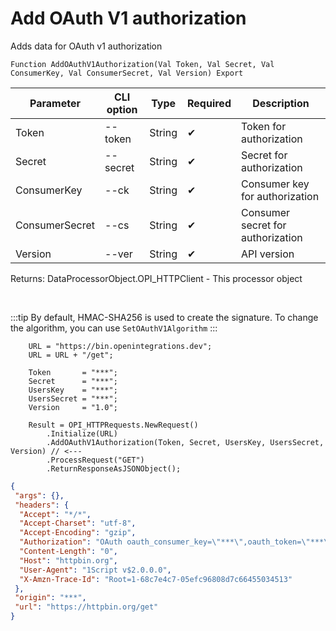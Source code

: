 ﻿---
sidebar_position: 4
description: Add OAuth V1 authorization and other functions to work with HTTP-client in the Open Integration Package, a free open-source integration library for 1C:Enterprise 8, OneScript and CLI
keywords: [1C, 1С, 1С:Enterprise, 1С:Enterprise 8.3, API, Integration, Services, Exchange, OneScript, CLI, HTTP-client]
---


# Add OAuth V1 authorization
 Adds data for OAuth v1 authorization



`Function AddOAuthV1Authorization(Val Token, Val Secret, Val ConsumerKey, Val ConsumerSecret, Val Version) Export`

  | Parameter | CLI option | Type | Required | Description |
  |-|-|-|-|-|
  | Token | --token | String | &#x2714; | Token for authorization |
  | Secret | --secret | String | &#x2714; | Secret for authorization |
  | ConsumerKey | --ck | String | &#x2714; | Consumer key for authorization |
  | ConsumerSecret | --cs | String | &#x2714; | Consumer secret for authorization |
  | Version | --ver | String | &#x2714; | API version |

  
  Returns:  DataProcessorObject.OPI_HTTPClient - This processor object

<br/>

:::tip
By default, HMAC-SHA256 is used to create the signature. To change the algorithm, you can use `SetOAuthV1Algorithm`
:::
<br/>


```bsl title="1C:Enterprise/OneScript code example"
    URL = "https://bin.openintegrations.dev";
    URL = URL + "/get";

    Token       = "***";
    Secret      = "***";
    UsersKey    = "***";
    UsersSecret = "***";
    Version     = "1.0";

    Result = OPI_HTTPRequests.NewRequest()
        .Initialize(URL)
        .AddOAuthV1Authorization(Token, Secret, UsersKey, UsersSecret, Version) // <---
        .ProcessRequest("GET")
        .ReturnResponseAsJSONObject();
```
 



```json title="Result"
{
 "args": {},
 "headers": {
  "Accept": "*/*",
  "Accept-Charset": "utf-8",
  "Accept-Encoding": "gzip",
  "Authorization": "OAuth oauth_consumer_key=\"***\",oauth_token=\"***\",oauth_signature_method=\"HMAC-SHA256\",oauth_timestamp=\"1757937895\",oauth_nonce=\"1757937895\",oauth_version=\"1.0\",oauth_signature=oY5o4eEWpU%2BbLdAlTUn6NLu9LJfxCEVtiAOVoCs3rko%3D",
  "Content-Length": "0",
  "Host": "httpbin.org",
  "User-Agent": "1Script v$2.0.0.0",
  "X-Amzn-Trace-Id": "Root=1-68c7e4c7-05efc96808d7c66455034513"
 },
 "origin": "***",
 "url": "https://httpbin.org/get"
}
```
